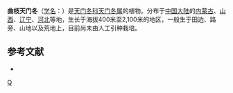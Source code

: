 {{Speciesbox 
| genus = Asparagus
| species = trichophyllus
| authority = Bunge
}}
'''曲枝天门冬'''（[[学名|学名]]：{{lang|la|''Asparagus trichophyllus''}}）是[[天门冬科|天门冬科]][[天门冬属|天门冬属]]的植物。分布于[[中国大陆|中国大陆]]的[[内蒙古|内蒙古]]、[[山西|山西]]、[[辽宁|辽宁]]、[[河北|河北]]等地，生长于海拔400米至2,100米的地区，一般生于田边、路旁、山地以及荒地上，目前尚未由人工引种栽培。

== 参考文献 ==
<div class="references-small">
* {{cite web| url =http://www.bioinfo.cn/db05/KmzwSpecies.php?action=view&id=784| title =曲枝天门冬| work =《中国高等植物数据库全库》| publisher =中国科学院微生物研究所| author =昆明植物研究所| accessdate =2009-02-21| deadurl =yes| archiveurl =https://web.archive.org/web/20160305073842/http://www.bioinfo.cn/db05/KmzwSpecies.php?action=view&id=784| archivedate =2016-03-05}}
</div>
{{Taxonbar|from=Q11090657}}

[[Category:天门冬属|Q]]